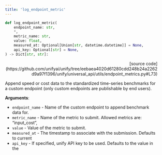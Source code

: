 ```yaml
---
title: 'log_endpoint_metric'
---
```


```python
def log_endpoint_metric(
    endpoint_name: str,
    *,
    metric_name: str,
    value: float,
    measured_at: Optional[Union[str, datetime.datetime]] = None,
    api_key: Optional[str] = None,
) -> Dict[str, str]:
```

<p align="right">[source code](https://github.com/unifyai/unify/tree/eebaea4020d61280cdd248b24a2262d9a97f1396/unify/universal_api/utils/endpoint_metrics.py#L73)</p>

Append speed or cost data to the standardized time-series benchmarks for a custom
endpoint (only custom endpoints are publishable by end users).

**Arguments**:

- `endpoint_name` - Name of the custom endpoint to append benchmark data for.
- `metric_name` - Name of the metric to submit. Allowed metrics are: “input_cost”,
- `value` - Value of the metric to submit.
- `measured_at` - The timestamp to associate with the submission. Defaults to current
- `api_key` - If specified, unify API key to be used. Defaults to the value in the